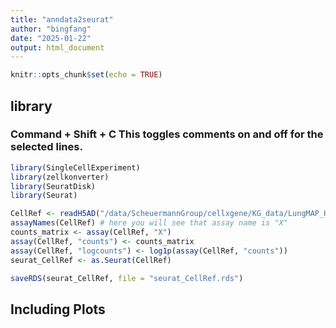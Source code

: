 ```yaml
---
title: "anndata2seurat"
author: "bingfang"
date: "2025-01-22"
output: html_document
---
```


```r
knitr::opts_chunk$set(echo = TRUE)
```

## library

### Command + Shift + C This toggles comments on and off for the selected lines.
<!-- if (!require("BiocManager", quietly = TRUE)) -->
<!--     install.packages("BiocManager") -->

<!-- BiocManager::install("SingleCellExperiment") -->
<!-- BiocManager::install("zellkonverter") -->

<!-- if (!requireNamespace("remotes", quietly = TRUE)) { -->
<!--   install.packages("remotes") -->
<!-- } -->
<!-- remotes::install_github("mojaveazure/seurat-disk") -->

```r
library(SingleCellExperiment)
library(zellkonverter)
library(SeuratDisk)
library(Seurat)

CellRef <- readH5AD("/data/ScheuermannGroup/cellxgene/KG_data/LungMAP_HumanLung_CellRef.v1.1.h5ad")
assayNames(CellRef) # here you will see that assay name is "X"
counts_matrix <- assay(CellRef, "X")
assay(CellRef, "counts") <- counts_matrix
assay(CellRef, "logcounts") <- log1p(assay(CellRef, "counts"))
seurat_CellRef <- as.Seurat(CellRef)

saveRDS(seurat_CellRef, file = "seurat_CellRef.rds")

```

## Including Plots

